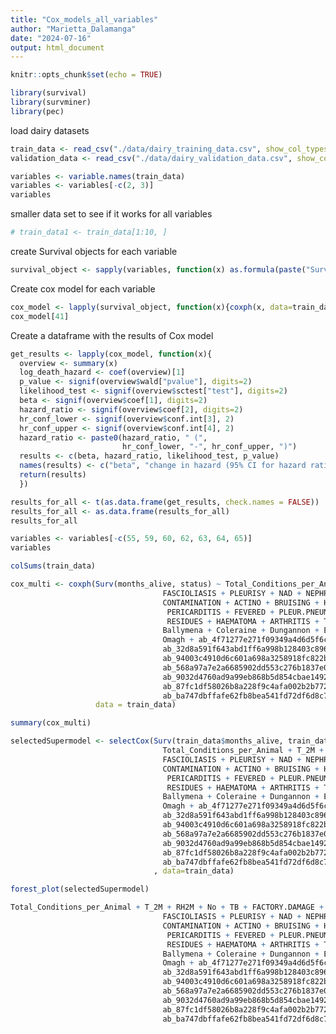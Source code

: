 ```yaml
---
title: "Cox_models_all_variables"
author: "Marietta_Dalamanga"
date: "2024-07-16"
output: html_document
---
```


```r
knitr::opts_chunk$set(echo = TRUE)
```

```r
library(survival)
library(survminer)
library(pec)
```

load dairy datasets
```r
train_data <- read_csv("./data/dairy_training_data.csv", show_col_types = FALSE)
validation_data <- read_csv("./data/dairy_validation_data.csv", show_col_types = FALSE)
```



```r
variables <- variable.names(train_data)
variables <- variables[-c(2, 3)]
variables 
```



smaller data set to see if it works for all variables
```r
# train_data1 <- train_data[1:10, ]
```

create Survival objects for each variable
```r
survival_object <- sapply(variables, function(x) as.formula(paste("Surv(months_alive, status) ~ ", x)))
```


Create cox model for each variable
```r

cox_model <- lapply(survival_object, function(x){coxph(x, data=train_data)})
cox_model[41]
```

Create a dataframe with the results of Cox model
```r
get_results <- lapply(cox_model, function(x){
  overview <- summary(x)
  log_death_hazard <- coef(overview)[1]
  p_value <- signif(overview$wald["pvalue"], digits=2)
  likelihood_test <- signif(overview$sctest["test"], digits=2)
  beta <- signif(overview$coef[1], digits=2)
  hazard_ratio <- signif(overview$coef[2], digits=2)
  hr_conf_lower <- signif(overview$conf.int[3], 2)
  hr_conf_upper <- signif(overview$conf.int[4], 2)
  hazard_ratio <- paste0(hazard_ratio, " (", 
                         hr_conf_lower, "-", hr_conf_upper, ")")
  results <- c(beta, hazard_ratio, likelihood_test, p_value)
  names(results) <- c("beta", "change in hazard (95% CI for hazard ratio)", "likelihood_test", "p_value")
  return(results)
  })
```



```r
results_for_all <- t(as.data.frame(get_results, check.names = FALSE))
results_for_all <- as.data.frame(results_for_all)
results_for_all
```



```r
variables <- variables[-c(55, 59, 60, 62, 63, 64, 65)]
variables 
```

```r
colSums(train_data)
```


```r
cox_multi <- coxph(Surv(months_alive, status) ~ Total_Conditions_per_Animal + T_2M + RH2M + No + TB + FACTORY.DAMAGE +
                                  FASCIOLIASIS + PLEURISY + NAD + NEPHRITIS + SCAR.TISSUE + INJECTION.SITES + ABSCESS.PYAEMIA +
                                  CONTAMINATION + ACTINO + BRUISING + HYDRONEPHROSIS + TELANGECTASIS + PETECHAE.HAEMORRHAGES +
                                   PERICARDITIS + FEVERED + PLEUR.PNEUMONIA.GENERAL + PERITONITIS + PLEUR.PNEUMONIA.LOCAL + 
                                   RESIDUES + HAEMATOMA + ARTHRITIS + TB.GENERALISED + OEDEMA + EMACIATION + Armagh + 
                                  Ballymena + Coleraine + Dungannon + Enniskillen + LondonDerry + Mallusk + Newry + NtArds + 
                                  Omagh + ab_4f71277e271f09349a4d6d5f6c05acf635652015 + ab_6f7d51dd8564e05e279faa791f97894ef141a4db +
                                  ab_32d8a591f643abd1ff6a998b128403c8962a55d8 + ab_f833f5d69610136a115182502764c803be97ee16 + 
                                  ab_94003c4910d6c601a698a3258918fc822b88dd0d + ab_332a6a1d2843f367c160a1c7c3fb2a28f0f8909e + 
                                  ab_568a97a7e2a6685902dd553c276b1837e0ebf06b + ab_ae2f3299f13dc08c27a4bd4586901243017aa1c0 + 
                                  ab_9032d4760ad9a99eb868b5d854cbae1492401dda + ab_8a60fb1b9b40ed0fdc5d3c061e9388972f3bdce4 + 
                                  ab_87fc1df58026b8a228f9c4afa002b2b7722a8f09 + ab_cdf0a11f70869c640bfe6c23935ff3da4acfb7b0 + 
                                  ab_ba747dbffafe62fb8bea541fd72df6d8c7afcb2f + FR + HOL + F + B + M + died_on_abattoir + died_on_farm, 
                   data = train_data)
```

```r
summary(cox_multi)
```



```r

selectedSupermodel <- selectCox(Surv(train_data$months_alive, train_data$status) ~ 
                                  Total_Conditions_per_Animal + T_2M + RH2M + No + TB + FACTORY.DAMAGE +
                                  FASCIOLIASIS + PLEURISY + NAD + NEPHRITIS + SCAR.TISSUE + INJECTION.SITES + ABSCESS.PYAEMIA +
                                  CONTAMINATION + ACTINO + BRUISING + HYDRONEPHROSIS + TELANGECTASIS + PETECHAE.HAEMORRHAGES +
                                   PERICARDITIS + FEVERED + PLEUR.PNEUMONIA.GENERAL + PERITONITIS + PLEUR.PNEUMONIA.LOCAL + 
                                   RESIDUES + HAEMATOMA + ARTHRITIS + TB.GENERALISED + OEDEMA + EMACIATION + Armagh + 
                                  Ballymena + Coleraine + Dungannon + Enniskillen + LondonDerry + Mallusk + Newry + NtArds + 
                                  Omagh + ab_4f71277e271f09349a4d6d5f6c05acf635652015 + ab_6f7d51dd8564e05e279faa791f97894ef141a4db +
                                  ab_32d8a591f643abd1ff6a998b128403c8962a55d8 + ab_f833f5d69610136a115182502764c803be97ee16 + 
                                  ab_94003c4910d6c601a698a3258918fc822b88dd0d + ab_332a6a1d2843f367c160a1c7c3fb2a28f0f8909e + 
                                  ab_568a97a7e2a6685902dd553c276b1837e0ebf06b + ab_ae2f3299f13dc08c27a4bd4586901243017aa1c0 + 
                                  ab_9032d4760ad9a99eb868b5d854cbae1492401dda + ab_8a60fb1b9b40ed0fdc5d3c061e9388972f3bdce4 + 
                                  ab_87fc1df58026b8a228f9c4afa002b2b7722a8f09 + ab_cdf0a11f70869c640bfe6c23935ff3da4acfb7b0 + 
                                  ab_ba747dbffafe62fb8bea541fd72df6d8c7afcb2f + FR + HOL + F + B + M + died_on_abattoir + died_on_farm 
                                , data=train_data)


```

```r

forest_plot(selectedSupermodel)
```



```r
Total_Conditions_per_Animal + T_2M + RH2M + No + TB + FACTORY.DAMAGE +
                                  FASCIOLIASIS + PLEURISY + NAD + NEPHRITIS + SCAR.TISSUE + INJECTION.SITES + ABSCESS.PYAEMIA +
                                  CONTAMINATION + ACTINO + BRUISING + HYDRONEPHROSIS + TELANGECTASIS + PETECHAE.HAEMORRHAGES +
                                   PERICARDITIS + FEVERED + PLEUR.PNEUMONIA.GENERAL + PERITONITIS + PLEUR.PNEUMONIA.LOCAL + 
                                   RESIDUES + HAEMATOMA + ARTHRITIS + TB.GENERALISED + OEDEMA + EMACIATION + Armagh + 
                                  Ballymena + Coleraine + Dungannon + Enniskillen + LondonDerry + Mallusk + Newry + NtArds + 
                                  Omagh + ab_4f71277e271f09349a4d6d5f6c05acf635652015 + ab_6f7d51dd8564e05e279faa791f97894ef141a4db +
                                  ab_32d8a591f643abd1ff6a998b128403c8962a55d8 + ab_f833f5d69610136a115182502764c803be97ee16 + 
                                  ab_94003c4910d6c601a698a3258918fc822b88dd0d + ab_332a6a1d2843f367c160a1c7c3fb2a28f0f8909e + 
                                  ab_568a97a7e2a6685902dd553c276b1837e0ebf06b + ab_ae2f3299f13dc08c27a4bd4586901243017aa1c0 + 
                                  ab_9032d4760ad9a99eb868b5d854cbae1492401dda + ab_8a60fb1b9b40ed0fdc5d3c061e9388972f3bdce4 + 
                                  ab_87fc1df58026b8a228f9c4afa002b2b7722a8f09 + ab_cdf0a11f70869c640bfe6c23935ff3da4acfb7b0 + 
                                  ab_ba747dbffafe62fb8bea541fd72df6d8c7afcb2f + FR + HOL + F + B + M + died_on_abattoir + died_on_farm
```


